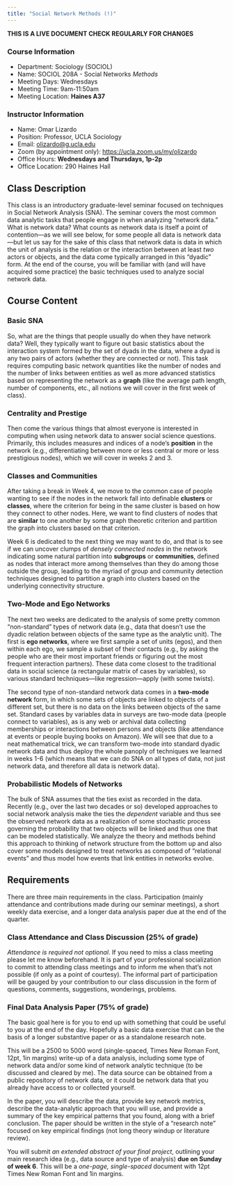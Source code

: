 ```yaml
---
title: "Social Network Methods (!)"
---
```


**THIS IS A LIVE DOCUMENT CHECK REGULARLY FOR CHANGES**

### Course Information
- Department: Sociology (SOCIOL)  
- Name: SOCIOL 208A - Social Networks *Methods* 
- Meeting Days: Wednesdays
- Meeting Time: 9am-11:50am
- Meeting Location: **Haines A37**

### Instructor Information
- Name: Omar Lizardo  
- Position: Professor, UCLA Sociology  
- Email: [olizardo@g.ucla.edu](mailto:olizardo@soc.ucla.edu) 
- Zoom (by appointment only): [https://ucla.zoom.us/my/olizardo](https://ucla.zoom.us/my/olizardo)
- Office Hours: **Wednesdays and Thursdays, 1p-2p** 
- Office Location: 290 Haines Hall

## Class Description

This class is an introductory graduate-level seminar focused on techniques in Social Network Analysis (SNA). The seminar covers the most common data analytic tasks that people engage in when analyzing "network data." What is network data? What counts as network data is itself a point of contention---as we will see below, for some people all data is network data---but let us say for the sake of this class that network data is data in which the unit of analysis is the relation or the interaction between at least *two* actors or objects, and the data come typically arranged in this "dyadic" form. At the end of the course, you will be familiar with (and will have acquired some practice) the basic techniques used to analyze social network data.

## Course Content

### Basic SNA

So, what are the things that people usually do when they have network data? Well, they typically want to figure out basic statistics about the interaction system formed by the set of dyads in the data, where a dyad is any two pairs of actors (whether they are connected or not). This task requires computing basic network quantities like the number of nodes and the number of links between entities as well as more advanced statistics based on representing the network as a **graph** (like the average path length, number of components, etc., all notions we will cover in the first week of class). 

### Centrality and Prestige

Then come the various things that almost everyone is interested in computing when using network data to answer social science questions. Primarily, this includes measures and indices of a node's **position** in the network (e.g., differentiating between more or less central or more or less prestigious nodes), which we will cover in weeks 2 and 3. 

### Classes and Communities

After taking a break in Week 4, we move to the common case of people wanting to see if the nodes in the network fall into definable **clusters** or **classes**, where the criterion for being in the same cluster is based on how they connect to other nodes. Here, we want to find clusters of nodes that are **similar** to one another by some graph theoretic criterion and partition the graph into clusters based on that criterion. 

Week 6 is dedicated to the next thing we may want to do, and that is to see if we can uncover clumps of *densely connected nodes* in the network indicating some natural partition into **subgroups** or **communities**, defined as nodes that interact more among themselves than they do among those outside the group, leading to the myriad of group and community detection techniques designed to partition a graph into clusters based on the underlying connectivity structure. 

### Two-Mode and Ego Networks

The next two weeks are dedicated to the analysis of some pretty common "non-standard" types of network data (e.g., data that doesn't use the dyadic relation between objects of the same type as the analytic unit). The first is **ego networks**, where we first sample a set of units (egos), and then within each ego, we sample a subset of their contacts (e.g., by asking the people who are their most important friends or figuring out the most frequent interaction partners). These data come closest to the traditional data in social science (a rectangular matrix of cases by variables), so various standard techniques---like regression---apply (with some twists). 

The second type of non-standard network data comes in a **two-mode network** form, in which some sets of objects are linked to objects of a different set, but there is no data on the links between objects of the same set. Standard cases by variables data in surveys are two-mode data (people connect to variables), as is any web or archival data collecting memberships or interactions between persons and objects (like attendance at events or people buying books on Amazon). We will see that due to a neat mathematical trick, we can transform two-mode into standard dyadic network data and thus deploy the whole panoply of techniques we learned in weeks 1-6 (which means that we can do SNA on all types of data, not just network data, and therefore all data is network data).

### Probabilistic Models of Networks

The bulk of SNA assumes that the ties exist as recorded in the data. Recently (e.g., over the last two decades or so) developed approaches to social network analysis make the ties the *dependent* variable and thus see the observed network data as a realization of some stochastic process governing the probability that two objects will be linked and thus one that can be modeled statistically. We analyze the theory and methods behind this approach to thinking of network structure from the bottom up and also cover some models designed to treat networks as composed of "relational events" and thus model how events that link entities in networks evolve. 


## Requirements

There are three main requirements in the class. Participation (mainly attendance and contributions made during our seminar meetings), a short weekly data exercise, and a longer data analysis paper due at the end of the quarter.

### Class Attendance and Class Discussion (25% of grade)
*Attendance is required not optional*. If you need to miss a class meeting please let me know beforehand. It is part of your professional socialization to commit to attending class meetings and to inform me when that's not possible (if only as a point of courtesy).  The informal part of participation will be gauged by your contribution to our class discussion in the form of questions, comments, suggestions, wonderings, problems.  

### Final Data Analysis Paper (75% of grade)
The basic goal here is for you to end up with something that could be useful to you at the end of the day. Hopefully a basic data exercise that can be the basis of a longer substantive paper or as a standalone research note. 

This will be a 2500 to 5000 word (single-spaced, Times New Roman Font, 12pt, 1in margins) write-up of a data analysis, including some type of network data and/or some kind of network analytic technique (to be discussed and cleared by me). The data source can be obtained from a public repository of network data, or it could be network data that you already have access to or collected yourself. 

In the paper, you will describe the data, provide key network metrics, describe the data-analytic approach that you will use, and provide a summary of the key empirical patterns that you found, along with a brief conclusion. The paper should be written in the style of a "research note" focused on key empirical findings (not long theory windup or literature review).

You will submit *an extended abstract of your final project*, outlining your main research idea (e.g., data source and type of analysis) **due on Sunday of week 6**. This will be a *one-page, single-spaced* document with 12pt Times New Roman Font and 1in margins.

